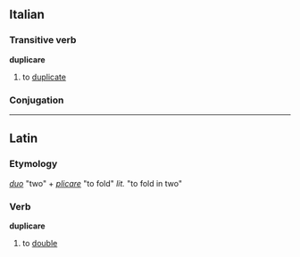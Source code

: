 ==Italian==
===Transitive verb===
'''duplicare'''
# to [[duplicate]]
===Conjugation===
{{it-conj-are|duplic|avere}}
----
== Latin ==
=== Etymology ===
''[[duo]]'' "two" + ''[[plicare]]'' "to fold" ''lit.'' "to fold in two"
=== Verb ===
'''duplicare'''
# to [[double]]